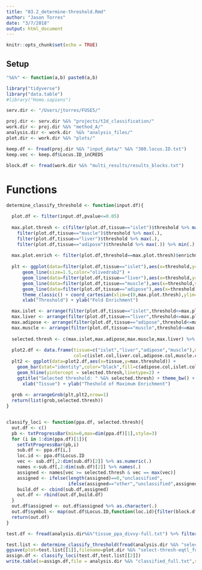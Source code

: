 ```yaml
---
title: "03.2_determine-threshold.Rmd"
author: "Jason Torres"
date: "3/7/2018"
output: html_document
---
```


```r
knitr::opts_chunk$set(echo = TRUE)
```

## Setup 

```r

"%&%" <- function(a,b) paste0(a,b)

library("tidyverse")
library("data.table")
#library("Homo.sapiens")

serv.dir <- "/Users/jtorres/FUSE5/"

proj.dir <- serv.dir %&% "projects/t2d_classification/"
work.dir <- proj.dir %&% "method_A/"
analysis.dir <- work.dir  %&% "analysis_files/"
plot.dir <- work.dir %&% "plots/"

keep.df <- fread(proj.dir %&% "input_data/" %&% "380.locus.ID.txt")
keep.vec <- keep.df$Locus.ID_inCREDS

block.df <- fread(work.dir %&% "multi_results/results_blocks.txt")

```


# Functions 


```r

determine_classify_threshold <- function(input.df){

  plot.df <- filter(input.df,pvalue<=0.05)
  
  max.plot.thresh <- c(filter(plot.df,tissue=="islet")$threshold %>% max(.),
    filter(plot.df,tissue=="muscle")$threshold %>% max(.),
    filter(plot.df,tissue=="liver")$threshold %>% max(.),
    filter(plot.df,tissue=="adipose")$threshold %>% max(.)) %>% min(.)
  
  max.plot.enrich <- filter(plot.df,threshold==max.plot.thresh)$enrichment %>% max(.) %>% ceiling(.)
  
  plt <- ggplot(data=filter(plot.df,tissue=="islet"),aes(x=threshold,y=enrichment)) + 
      geom_line(size=1.5,color="olivedrab2") + 
      geom_line(data=filter(plot.df,tissue=="liver"),aes(x=threshold,y=enrichment),size=1.5,color="brown") + 
      geom_line(data=filter(plot.df,tissue=="muscle"),aes(x=threshold,y=enrichment),size=1.5,color="red") + 
      geom_line(data=filter(plot.df,tissue=="adipose"),aes(x=threshold,y=enrichment),size=1.5,color="gold1")  + 
      theme_classic() + coord_cartesian(xlim=c(0,max.plot.thresh),ylim=c(0,max.plot.enrich)) + 
      xlab("Threshold") + ylab("Fold Enrichment")

  max.islet <- arrange(filter(plot.df,tissue=="islet",threshold<=max.plot.thresh),desc(enrichment))$threshold[1]
  max.liver <- arrange(filter(plot.df,tissue=="liver",threshold<=max.plot.thresh),desc(enrichment))$threshold[1]
  max.adipose <- arrange(filter(plot.df,tissue=="adipose",threshold<=max.plot.thresh),desc(enrichment))$threshold[1]
  max.muscle <- arrange(filter(plot.df,tissue=="muscle",threshold<=max.plot.thresh),desc(enrichment))$threshold[1]
  
  selected.thresh <- c(max.islet,max.adipose,max.muscle,max.liver) %>% mean(.)
  
  plot2.df <- data.frame(tissue=c("islet","liver","adipose","muscle"),max.threshold=c(max.islet,max.liver,max.adipose,max.muscle),
                         col=c(islet.col,liver.col,adipose.col,muscle.col),stringsAsFactors = FALSE)
  plt2 <- ggplot(data=plot2.df,aes(x=tissue,y=max.threshold)) +
    geom_bar(stat="identity",color="black",fill=c(adipose.col,islet.col,liver.col,muscle.col)) + 
    geom_hline(yintercept = selected.thresh,linetype=2) + 
    ggtitle("Selected threshold: " %&% selected.thresh) + theme_bw() + 
      xlab("Tissue") + ylab("Theshold of Maximum Enrichment")
  
  grob <- arrangeGrob(plt,plt2,nrow=1)
  return(list(grob,selected.thresh))
}


classify_loci <- function(ppa.df, selected.thresh){
  out.df <- c()
  pb <- txtProgressBar(min=0,max=dim(ppa.df)[1],style=3)
  for (i in 1:dim(ppa.df)[1]){
    setTxtProgressBar(pb,i)
    sub.df <- ppa.df[i,]
    loc.id <- ppa.df$Locus.ID
    vec <- sub.df[,2:dim(sub.df)[2]] %>% as.numeric(.)
    names <-sub.df[,2:dim(sub.df)[2]] %>% names(.)
    assigned <- names[vec >= selected.thresh & vec == max(vec)]
    assigned <- ifelse(length(assigned)==0,"unclassified",
                       ifelse(assigned=="other","unclassified",assigned))
    build.df <- cbind(sub.df,assigned)
    out.df <- rbind(out.df,build.df)
  }
  out.df$assigned <- out.df$assigned %>% as.character(.)
  out.df$symbol <- map(out.df$Locus.ID,function(loc.id){filter(block.df,Locus.ID==loc.id)$refseq}) %>% as.character(.)
  return(out.df)
}

```



```r

test.df <- fread(analysis.dir%&%"tissue_ppa_divvy-full.txt") %>% filter(.,Locus.ID %in% keep.vec)

test.list <- determine_classify_threshold(fread(analysis.dir %&% "select-thresh-eqtl_full.txt"))
ggsave(plot=test.list[[1]],filename=plot.dir %&% "select-thresh-eqtl_full.pdf",height=4,width=6)
assign.df <- classify_loci(test.df,test.list[[2]])
write.table(x=assign.df,file = analysis.dir %&% "classified_full.txt",sep="\t",quote=FALSE,row.names=FALSE)


```


